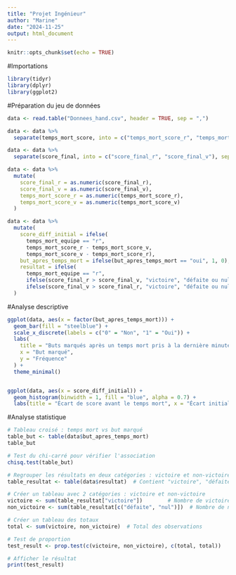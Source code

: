 ```yaml
---
title: "Projet Ingénieur"
author: "Marine"
date: "2024-11-25"
output: html_document
---
```


```r
knitr::opts_chunk$set(echo = TRUE)
```

#Importations

```r
library(tidyr)
library(dplyr)
library(ggplot2)
```


#Préparation du jeu de données 

```r
data <- read.table("Donnees_hand.csv", header = TRUE, sep = ",")

data <- data %>%
  separate(temps_mort_score, into = c("temps_mort_score_r", "temps_mort_score_v"), sep = "-")

data <- data %>%
  separate(score_final, into = c("score_final_r", "score_final_v"), sep = "-")

data <- data %>%
  mutate(
    score_final_r = as.numeric(score_final_r),
    score_final_v = as.numeric(score_final_v),
    temps_mort_score_r = as.numeric(temps_mort_score_r),
    temps_mort_score_v = as.numeric(temps_mort_score_v)
  )

data <- data %>%
  mutate(
    score_diff_initial = ifelse(
      temps_mort_equipe == "r",
      temps_mort_score_r - temps_mort_score_v,
      temps_mort_score_v - temps_mort_score_r),
    but_apres_temps_mort = ifelse(but_apres_temps_mort == "oui", 1, 0),
    resultat = ifelse(
      temps_mort_equipe == "r",
      ifelse(score_final_r > score_final_v, "victoire", "défaite ou nul"),
      ifelse(score_final_v > score_final_r, "victoire", "défaite ou nul"))
  )
```


#Analyse descriptive 

```r
ggplot(data, aes(x = factor(but_apres_temps_mort))) +
  geom_bar(fill = "steelblue") +
  scale_x_discrete(labels = c("0" = "Non", "1" = "Oui")) +
  labs(
    title = "Buts marqués après un temps mort pris à la dernière minute",
    x = "But marqué",
    y = "Fréquence"
  ) +
  theme_minimal()


ggplot(data, aes(x = score_diff_initial)) +
  geom_histogram(binwidth = 1, fill = "blue", alpha = 0.7) +
  labs(title = "Écart de score avant le temps mort", x = "Écart initial", y = "Fréquence")
```
#Analyse statistique 

```r
# Tableau croisé : temps mort vs but marqué
table_but <- table(data$but_apres_temps_mort)
table_but

# Test du chi-carré pour vérifier l'association
chisq.test(table_but)
```
```r
# Regrouper les résultats en deux catégories : victoire et non-victoire
table_resultat <- table(data$resultat)  # Contient "victoire", "défaite", "nul"

# Créer un tableau avec 2 catégories : victoire et non-victoire
victoire <- sum(table_resultat["victoire"])        # Nombre de victoires
non_victoire <- sum(table_resultat[c("défaite", "nul")])  # Nombre de non-victoires

# Créer un tableau des totaux
total <- sum(victoire, non_victoire)  # Total des observations

# Test de proportion
test_result <- prop.test(c(victoire, non_victoire), c(total, total))

# Afficher le résultat
print(test_result)


```


